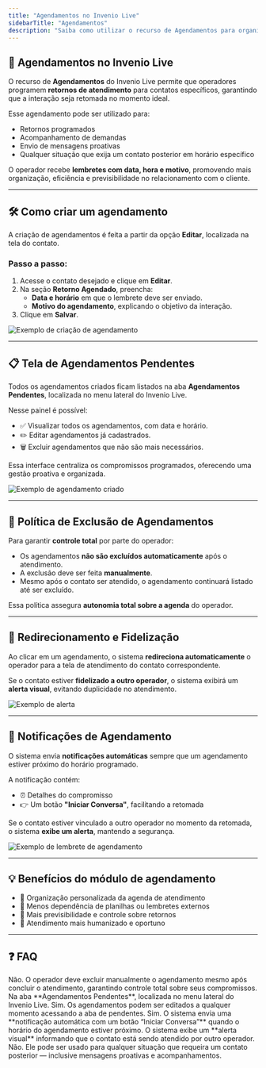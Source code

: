 ```yaml
---
title: "Agendamentos no Invenio Live"
sidebarTitle: "Agendamentos"
description: "Saiba como utilizar o recurso de Agendamentos para organizar retornos e melhorar o relacionamento com o cliente."
---
```


## 📅 Agendamentos no Invenio Live

O recurso de **Agendamentos** do Invenio Live permite que operadores programem **retornos de atendimento** para contatos específicos, garantindo que a interação seja retomada no momento ideal.

Esse agendamento pode ser utilizado para:
- Retornos programados
- Acompanhamento de demandas
- Envio de mensagens proativas
- Qualquer situação que exija um contato posterior em horário específico

O operador recebe **lembretes com data, hora e motivo**, promovendo mais organização, eficiência e previsibilidade no relacionamento com o cliente.

---

## 🛠️ Como criar um agendamento

A criação de agendamentos é feita a partir da opção **Editar**, localizada na tela do contato.

### Passo a passo:

1. Acesse o contato desejado e clique em **Editar**.
2. Na seção **Retorno Agendado**, preencha:
   - **Data e horário** em que o lembrete deve ser enviado.
   - **Motivo do agendamento**, explicando o objetivo da interação.
3. Clique em **Salvar**.

![Exemplo de criação de agendamento](https://robbublob.blob.core.windows.net/docs/changelog/agendamentomessage.png)

---

## 📋 Tela de Agendamentos Pendentes

Todos os agendamentos criados ficam listados na aba **Agendamentos Pendentes**, localizada no menu lateral do Invenio Live.

Nesse painel é possível:

- ✅ Visualizar todos os agendamentos, com data e horário.
- ✏️ Editar agendamentos já cadastrados.
- 🗑️ Excluir agendamentos que não são mais necessários.

Essa interface centraliza os compromissos programados, oferecendo uma gestão proativa e organizada.

![Exemplo de agendamento criado](https://robbublob.blob.core.windows.net/docs/agendapendente.png)

---

## 🧹 Política de Exclusão de Agendamentos

Para garantir **controle total** por parte do operador:

- Os agendamentos **não são excluídos automaticamente** após o atendimento.
- A exclusão deve ser feita **manualmente**.
- Mesmo após o contato ser atendido, o agendamento continuará listado até ser excluído.

Essa política assegura **autonomia total sobre a agenda** do operador.

---

## 🔁 Redirecionamento e Fidelização

Ao clicar em um agendamento, o sistema **redireciona automaticamente** o operador para a tela de atendimento do contato correspondente.

Se o contato estiver **fidelizado a outro operador**, o sistema exibirá um **alerta visual**, evitando duplicidade no atendimento.

![Exemplo de alerta](/image3)

---

## 🔔 Notificações de Agendamento

O sistema envia **notificações automáticas** sempre que um agendamento estiver próximo do horário programado.

A notificação contém:

- ⏰ Detalhes do compromisso
- 👉 Um botão **"Iniciar Conversa"**, facilitando a retomada

Se o contato estiver vinculado a outro operador no momento da retomada, o sistema **exibe um alerta**, mantendo a segurança.

![Exemplo de lembrete de agendamento](https://robbublob.blob.core.windows.net/docs/lembreteagenda.png)

---

## 💡 Benefícios do módulo de agendamento

- 📆 Organização personalizada da agenda de atendimento
- 🧠 Menos dependência de planilhas ou lembretes externos
- 🚀 Mais previsibilidade e controle sobre retornos
- 🤝 Atendimento mais humanizado e oportuno

---

## ❓ FAQ

<AccordionGroup>
  <Accordion title="O agendamento exclui automaticamente após o atendimento?">
    Não. O operador deve excluir manualmente o agendamento mesmo após concluir o atendimento, garantindo controle total sobre seus compromissos.
  </Accordion>

  <Accordion title="Onde vejo todos os agendamentos que criei?">
    Na aba **Agendamentos Pendentes**, localizada no menu lateral do Invenio Live.
  </Accordion>

  <Accordion title="Posso editar um agendamento depois de criado?">
    Sim. Os agendamentos podem ser editados a qualquer momento acessando a aba de pendentes.
  </Accordion>

  <Accordion title="Recebo algum aviso quando estiver perto do horário agendado?">
    Sim. O sistema envia uma **notificação automática com um botão “Iniciar Conversa”** quando o horário do agendamento estiver próximo.
  </Accordion>

  <Accordion title="O que acontece se outro operador já estiver atendendo o cliente?">
    O sistema exibe um **alerta visual** informando que o contato está sendo atendido por outro operador.
  </Accordion>

  <Accordion title="Preciso usar esse recurso apenas para retornos?">
    Não. Ele pode ser usado para qualquer situação que requeira um contato posterior — inclusive mensagens proativas e acompanhamentos.
  </Accordion>
</AccordionGroup>


